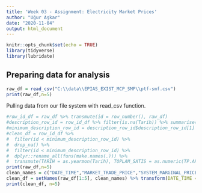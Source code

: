 ```yaml
---
title: 'Week 03 - Assignment: Electricity Market Prices'
author: "Uğur Aşkar"
date: "2020-11-04"
output: html_document
---
```


```r
knitr::opts_chunk$set(echo = TRUE)
library(tidyverse)
library(lubridate)
```

## Preparing data for analysis

```r
raw_df = read_csv("C:\\data\\EPIAS_EXIST_MCP_SMP\\ptf-smf.csv")
print(raw_df,n=5)
```
Pulling data from our file system with read_csv function.

```r
#row_id_df = raw_df %>% transmute(id = row_number(), raw_df)
#description_row_id = row_id_df %>% filter(is.na(Tarih)) %>% summarise(description_row_id = min(id))
#minimum_description_row_id = description_row_id$description_row_id[1]
#clean_df = row_id_df %>%
#  filter(id < minimum_description_row_id) %>%
#  drop_na() %>%
#  filter(id < minimum_description_row_id) %>% 
#  dplyr::rename_all(funs(make.names(.))) %>% 
#  transmute(TARIH = as.yearmon(Tarih), TOPLAM_SATIS = as.numeric(TP.AKONUTSAT1.T40), IPOTEK_SATIS = as.numeric(TP.AKONUTSAT1.T40), ILK_EL_SATIS = TP.AKONUTSAT3.T40, IKINCI_EL_SATIS = TP.AKONUTSAT4.T40, YABANCI_SATIS = TP.DISKONSAT.ISTANBUL, YENI_KONUT_FIYAT_ENDEKS = TP.HEDONIKYKFE.IST, TR10 = TP.HKFE02, KONUT_BIRIM_FIYAT = TP.TCBF02.ISTANBUL)
print(raw_df,n=5)
clean_names = c("DATE_TIME","MARKET_TRADE_PRICE","SYSTEM_MARGINAL_PRICE","POSITIVE_IMBALANCE_PRICE","NEGATIVE_IMBALANCE_PRICE")
clean_df = setNames(raw_df[1:5], clean_names) %>% transform(DATE_TIME = as.POSIXct(DATE_TIME,'%d.%m.%y %H:%M'))
print(clean_df, n=5)
```